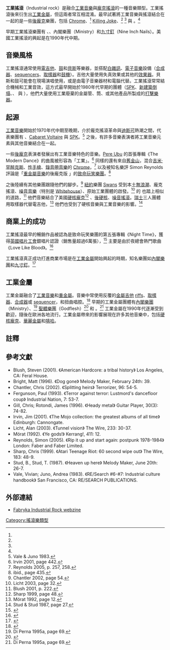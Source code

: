 {{Link style|time=2015-12-11T10:26:22+00:00}}
{{genrebox
|name=工業搖滾<br />Industrial rock<br>[[File:Blackburner_-_Photo_by_Peter_Chiapperino,_Photocyclone.jpg|240px]]
|bgcolor=crimson
|color=white
|stylistic_origins=[[龐克搖滾|龐克搖滾]] - [[工業音樂|工業音樂]] - [[後龐克|後龐克]] - [[無浪潮|無浪潮]] - [[硬核龐克|硬核龐克]] - [[噪音搖滾|噪音搖滾]]
|cultural_origins=1970年代晚期的[[美國|美國]]與[[英國|英國]]
|instruments=[[電吉他|電吉他]] - [[合成器|合成器]] - [[鼓機|鼓機]] - [[爵士鼓|鼓]] - [[:en:Music_sequencer|Sequencer]] - [[鍵盤樂器|鍵盤]] - [[取樣器|取樣器]] - [[電貝斯|貝斯]]
|popularity= 中度流行於1980年代中期；高度流行於[[工業金屬|工業金屬]]時代
|derivatives= [[工業金屬|工業金屬]]
|subgenrelist=
|subgenres=
|fusiongenres= 
|regional_scenes= [[NDH|德國]]
|other_topics=}}

'''工業搖滾'''（Industrial rock）是融合[[工業音樂|工業音樂]]與[[龐克搖滾|龐克搖滾]]的一種音樂類型。工業搖滾後來衍生出[[工業金屬|工業金屬]]，但這兩者常互相混淆。最早試著將工業音樂與搖滾結合在一起的是一些[[後龐克|後龐克]]樂團，包括 [[:en:Chrome_(band)|Chrome]]、<ref name=chrome/> [[Killing_Joke|Killing Joke]]、<ref name=kj/> {{tsl|en|the Swans|the Swans}}<ref name=swans/> 與 {{link-en|Big Black|Big Black}}。<ref name=black/>

早期工業搖滾樂團有 {{link-en|The Young Gods|The Young Gods}}、{{link-en|Swamp Terrorists|Swamp Terrorists}}、內閣樂團（Ministry）和[[九寸釘|九寸釘]]（Nine Inch Nails）。美國工業搖滾的興起是在1990年代中期。

== 音樂風格 ==
工業搖滾通常使用[[電吉他|電吉他]]、[[爵士鼓|鼓]]和[[電貝斯|貝斯]]等樂器，並搭配[[白雜訊|白雜訊]]、[[電子音樂|電子音樂]]設備（[[合成器|合成器]]、[[:en:Music_sequencer|sequencers]]、[[取樣器|取樣器]]和[[鼓機|鼓機]]）。吉他大量使用失真效果或其他的[[效果器|效果器]]。貝斯和鼓可能會在現場演唱使用，或是由電子音樂器材和電腦代替。工業搖滾常常結合機械和工業音效，這方式最早開始於1980年代早期的團體（[[:en:SPK_(band)|SPK]]、[[新建築倒塌|新建築倒塌]]、{{link-en|Die Krupps|Die Krupps}}、{{link-en|Test Dept|Test Dept}} 與 {{link-en|Z'ev|Z'ev}}），他們大量使用工業廢棄的金屬管、筒、或其他產品所製成的[[打擊樂器|打擊樂器]]。

== 起源 ==
[[工業音樂|工業音樂]]開始於1970年代中期至晚期，介於龐克搖滾革命與[[迪斯可|迪斯可]]熱潮之間，代表樂團有 {{link-en|Throbbing Gristle|Throbbing Gristle}}、[[:en:Cabaret_Voltaire_(band)|Cabaret Voltaire]] 與 [[:en:SPK_(band)|SPK]]。<ref>Vale & Juno 1983.</ref> 之後，有許多音樂表演者將工業音樂元素與其他音樂結合在一起。

一些[[後龐克|後龐克]]表演者發展出有工業音樂特色的音樂。[[:en:Pere_Ubu_(band)|Pere Ubu]] 的首張專輯《The Modern Dance》的曲風被形容為「工業」。<ref>Irvin 2001, page 442.</ref> 同樣的還有來自[[舊金山|舊金山]]，混合[[吉米·罕醉克斯|吉米·罕醉克斯]]、[[性手槍|性手槍]]、[[錄音帶音樂|錄音帶音樂]]的 [[:en:Chrome_(band)|Chrome]]，<ref name=chrome>Reynolds 2005, p. 257, 258.</ref> 以及被知名樂評 Simon Reynolds 評論是「[[重金屬音樂|重金屬音樂]]的後龐克版 」的[[致命玩笑樂團|致命玩笑樂團]]。<ref name=kj>ibid., page 435.</ref>

之後陸續有其他樂團跟隨他們的腳步。<ref>Chantler 2002, page 54.</ref> [[紐約市|紐約]]樂團 [[:en:The_Swans|Swans]] 受到本土[[無浪潮|無浪潮]]、龐克搖滾、[[噪音音樂|噪音音樂]]（特別是 [[:en:Whitehouse_(band)|Whitehouse]]）、原始工業團體的啟發。<ref name=swans>Licht 2003, page 32.</ref> {{link-en|Steve Albini|Steve Albini}} 的 {{link-en|Big Black|Big Black}} 也踏上相似的道路，<ref>Blush 2001, p. 222.</ref> 他們音樂結合了美國[[硬核龐克|硬核龐克]]<ref name=black>Sharp 1999, page 48.</ref> 、[[後硬核|後硬核]]、[[噪音搖滾|噪音搖滾]]。[[瑞士|瑞士]]三人團體 {{link-en|The Young Gods|The Young Gods}} 用取樣器代替電吉他，<ref>Mörat 1992, page 12.</ref> 他們也受到了硬核音樂與工業音樂的影響。<ref>Stud & Stud 1987, page 27.</ref> 

== 商業上的成功 ==
工業搖滾最早的暢銷作品被認為是致命玩笑樂團的第五張專輯《Night Time》，獲得[[英國唱片工會|英國唱片工會]]銀唱片認證（銷售量超過6萬張），<ref>{{cite web|url= http://www.bpi.co.uk/platinum/platinumright.asp?rq=search_plat&r_id=23587|title= CERTIFIED AWARDS|publisher= [http://www.bpi.co.uk THE BPI]|accessdate= 2007-08-24|archive-date= 2008-12-02|archive-url= https://web.archive.org/web/20081202021349/http://www.bpi.co.uk/platinum/platinumright.asp?rq=search_plat&r_id=23587|dead-url= no}}</ref> 主要是由於夜總會熱門歌曲《Love Like Blood》。<ref>{{cite web|url= http://www.rockdetector.com/officialbio,4922.sm|title= KILLING JOKE - Unique, Detailed Biography|publisher= [http://www.rockdetector.com Rockdetector - The World's Biggest Rock Resource on the Web]|accessdate= 2008-06-11|deadurl= yes|archiveurl= https://web.archive.org/web/20080104155010/http://www.rockdetector.com/officialbio,4922.sm|archivedate= 2008-01-04}}</ref>

工業搖滾真正成功打進商業市場是在[[工業金屬|工業金屬]]開始興起的時期，知名樂團如[[內閣樂團|內閣樂團]]和[[九寸釘|九寸釘]]。<ref name=riaa>{{cite web
 |url=http://www.riaa.com/goldandplatinumdata.php?table=SEARCH 
 |title=GOLD AND PLATINUM - Searchable Database 
 |publisher=[http://www.riaa.com RIAA] 
 |accessdate=2007-12-12 
 |deadurl=yes 
 |archiveurl=https://web.archive.org/web/20070626050454/http://www.riaa.com/goldandplatinumdata.php?table=SEARCH 
 |archivedate=2007-06-26 
}}</ref>

== 工業金屬 ==
{{main|工業金屬}}
工業金屬融合了[[工業音樂|工業音樂]]和[[重金屬音樂|重金屬]]。音樂中常使用反覆的[[重金屬音樂|金屬]][[電吉他|吉他]] [[riffs|riffs]]、[[取樣器|取樣器]]、[[合成器|合成器]]或 [[:en:music_sequencer|sequencer]]，和扭曲唱腔。<ref>{{cite web|url= http://www.allmusic.com/explore/style/industrial-metal-d2919|title= Industrial Metal|publisher= [http://www.allmusic.com allmusic]|accessdate= 2008-02-11|archive-date= 2012-01-23|archive-url= https://web.archive.org/web/20120123153532/http://allmusic.com/explore/style/industrial-metal-d2919|dead-url= no}}</ref> 早期的工業金屬團體有[[內閣樂團|內閣樂團]]（Ministry）、<ref name= diperna2>Di Perna 1995a, page 69.</ref> [[聖體樂團|聖體樂團]]（Godflesh）<ref name= godflesh88>{{cite web|url= http://www.allmusic.com/album/godflesh-r8330|title= ((( Godflesh > Overview )))|author= Walters, Martin|publisher= [http://www.allmusic.com allmusic]|accessdate= 2008-07-03|archive-date= 2011-03-25|archive-url= https://web.archive.org/web/20110325080032/http://allmusic.com/album/godflesh-r8330|dead-url= no}}</ref> 和 {{link-en|KMFDM|KMFDM}}。<ref name= diperna2>Di Perna 1995a, page 69.</ref> 工業金屬在1990年代逐漸受到歡迎，隨後在歐洲各地流行。工業金屬帶來的影響展現在許多其他音樂中，包括[[硬核龐克|硬核龐克]]、[[華麗金屬|華麗金屬]]和[[嘻哈|嘻哈]]。

== 註釋 ==
{{reflist|2}}

== 參考文獻 ==
* Blush, Steven (2001). 《American Hardcore: a tribal history》 Los Angeles, CA: Feral House. 
* Bright, Matt (1996). 《Dog gone》 Melody Maker, February 24th: 39.
* Chantler, Chris (2002). 《Splitting heirs》 Terrorizer, 96: 54-5.
* Fergunson, Paul (1993). 《Terror against terror: Lustmord's dancefloor coup》 Industrial Nation, 7: 53-7. 
* Gill, Chris; Rotondi, James (1996). 《Heady metal》 Guitar Player, 30(3): 74-82. 
* Irvin, Jim (2001). 《The Mojo collection: the greatest albums of all time》 Edinburgh: Cannongate.
* Licht, Alan (2003). 《Tunnel vision》 The Wire, 233: 30-37. 
* Mörat (1992). 《Ye gods!》 Kerrang!, 411: 12.
* Reynolds, Simon (2005). 《Rip it up and start again: postpunk 1978-1984》 London: Faber and Faber Limited.
* Sharp, Chris (1999). 《Atari Teenage Riot: 60 second wipe out》 The Wire, 183: 48-9.
* Stud, B., Stud, T. (1987). 《Heaven up here》 Melody Maker, June 20th: 26-7.
* Vale, Vivian; Juno, Andrea (1983). 《RE/Search #6-#7: Industrial culture handbook》 San Francisco, CA: RE/SEARCH PUBLICATIONS.

== 外部連結 ==
* [http://www.industrialrock.net Fabryka Industrial Rock webzine] {{Wayback|url=http://www.industrialrock.net/ |date=20210220200520 }}
{{Rock}}
[[Category:搖滾樂類型|Category:搖滾樂類型]]